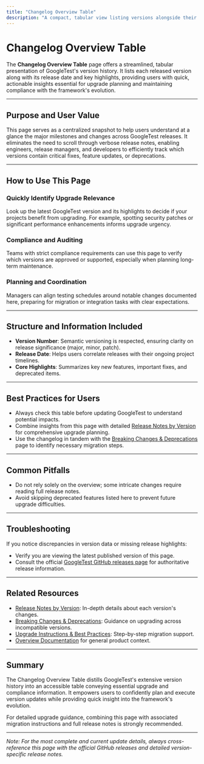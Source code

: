 ```yaml
---
title: "Changelog Overview Table"
description: "A compact, tabular view listing versions alongside their release dates and core highlights, providing at-a-glance insights for upgrade planning and compliance tracking."
---
```


# Changelog Overview Table

The **Changelog Overview Table** page offers a streamlined, tabular presentation of GoogleTest's version history. It lists each released version along with its release date and key highlights, providing users with quick, actionable insights essential for upgrade planning and maintaining compliance with the framework's evolution.

---

## Purpose and User Value

This page serves as a centralized snapshot to help users understand at a glance the major milestones and changes across GoogleTest releases. It eliminates the need to scroll through verbose release notes, enabling engineers, release managers, and developers to efficiently track which versions contain critical fixes, feature updates, or deprecations.

---

## How to Use This Page

### Quickly Identify Upgrade Relevance
Look up the latest GoogleTest version and its highlights to decide if your projects benefit from upgrading. For example, spotting security patches or significant performance enhancements informs upgrade urgency.

### Compliance and Auditing
Teams with strict compliance requirements can use this page to verify which versions are approved or supported, especially when planning long-term maintenance.

### Planning and Coordination
Managers can align testing schedules around notable changes documented here, preparing for migration or integration tasks with clear expectations.

---

## Structure and Information Included

- **Version Number**: Semantic versioning is respected, ensuring clarity on release significance (major, minor, patch).
- **Release Date**: Helps users correlate releases with their ongoing project timelines.
- **Core Highlights**: Summarizes key new features, important fixes, and deprecated items.

---

## Best Practices for Users

- Always check this table before updating GoogleTest to understand potential impacts.
- Combine insights from this page with detailed [Release Notes by Version](/changelog/version-history/release-notes) for comprehensive upgrade planning.
- Use the changelog in tandem with the [Breaking Changes & Deprecations](/changelog/migration-upgrade/breaking-changes) page to identify necessary migration steps.

---

## Common Pitfalls

- Do not rely solely on the overview; some intricate changes require reading full release notes.
- Avoid skipping deprecated features listed here to prevent future upgrade difficulties.

---

## Troubleshooting

If you notice discrepancies in version data or missing release highlights:

- Verify you are viewing the latest published version of this page.
- Consult the official [GoogleTest GitHub releases page](https://github.com/google/googletest/releases) for authoritative release information.

---

## Related Resources

- [Release Notes by Version](/changelog/version-history/release-notes): In-depth details about each version's changes.
- [Breaking Changes & Deprecations](/changelog/migration-upgrade/breaking-changes): Guidance on upgrading across incompatible versions.
- [Upgrade Instructions & Best Practices](/changelog/migration-upgrade/upgrade-instructions): Step-by-step migration support.
- [Overview Documentation](https://google.github.io/googletest/) for general product context.

---

## Summary

The Changelog Overview Table distills GoogleTest's extensive version history into an accessible table conveying essential upgrade and compliance information. It empowers users to confidently plan and execute version updates while providing quick insight into the framework's evolution.

For detailed upgrade guidance, combining this page with associated migration instructions and full release notes is strongly recommended.

---

*Note: For the most complete and current update details, always cross-reference this page with the official GitHub releases and detailed version-specific release notes.*